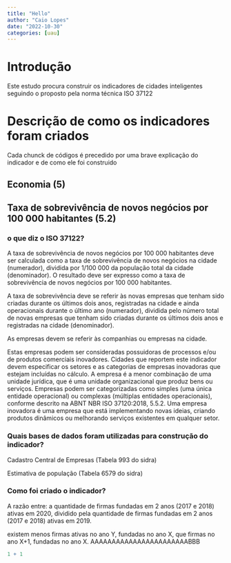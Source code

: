 ```yaml
---
title: "Hello"
author: "Caio Lopes"
date: "2022-10-30"
categories: [uau]
---
```


# Introdução

Este estudo procura construir os indicadores de cidades inteligentes seguindo o proposto pela norma técnica ISO 37122

# Descrição de como os indicadores foram criados

Cada chunck de códigos é precedido por uma brave explicação do indicador e de como ele foi construido

## Economia (5)

## Taxa de sobrevivência de novos negócios por 100 000 habitantes (5.2)

### o que diz o ISO 37122?

A taxa de sobrevivência de novos negócios por 100 000 habitantes deve ser calculada como a taxa de sobrevivência de novos negócios na cidade (numerador), dividida por 1/100 000 da população total da cidade (denominador). O resultado deve ser expresso como a taxa de sobrevivência de novos negócios por 100 000 habitantes.

A taxa de sobrevivência deve se referir às novas empresas que tenham sido criadas durante os últimos dois anos, registradas na cidade e ainda operacionais durante o último ano (numerador), dividida pelo número total de novas empresas que tenham sido criadas durante os últimos dois anos e registradas na cidade (denominador).

As empresas devem se referir às companhias ou empresas na cidade.

Estas empresas podem ser consideradas possuidoras de processos e/ou de produtos comerciais inovadores. Cidades que reportem este indicador devem especificar os setores e as categorias de empresas inovadoras que estejam incluídas no cálculo. A empresa é a menor combinação de uma unidade jurídica, que é uma unidade organizacional que produz bens ou serviços. Empresas podem ser categorizadas como simples (uma única entidade operacional) ou complexas (múltiplas entidades operacionais), conforme descrito na ABNT NBR ISO 37120:2018, 5.5.2. Uma empresa inovadora é uma empresa que está implementando novas ideias, criando produtos dinâmicos ou melhorando serviços existentes em qualquer setor.

### Quais bases de dados foram utilizadas para construção do indicador?

Cadastro Central de Empresas (Tabela 993 do sidra)

Estimativa de população (Tabela 6579 do sidra)

### Como foi criado o indicador?

A razão entre: a quantidade de firmas fundadas em 2 anos (2017 e 2018) ativas em 2020, dividido pela quantidade de firmas fundadas em 2 anos (2017 e 2018) ativas em 2019.

\textbf{Problema:} existem menos firmas ativas no ano Y, fundadas no ano X, que firmas no ano X+1, fundadas no ano X. AAAAAAAAAAAAAAAAAAAAAAABBB

```r
1 + 1
```

